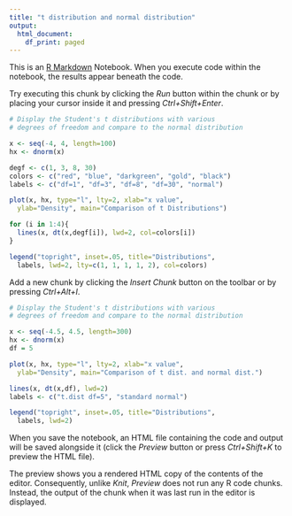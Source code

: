 ```yaml
---
title: "t distribution and normal distribution"
output:
  html_document:
    df_print: paged
---
```


This is an [R Markdown](http://rmarkdown.rstudio.com) Notebook. When you execute code within the notebook, the results appear beneath the code. 

Try executing this chunk by clicking the *Run* button within the chunk or by placing your cursor inside it and pressing *Ctrl+Shift+Enter*. 

```r
# Display the Student's t distributions with various
# degrees of freedom and compare to the normal distribution

x <- seq(-4, 4, length=100)
hx <- dnorm(x)

degf <- c(1, 3, 8, 30)
colors <- c("red", "blue", "darkgreen", "gold", "black")
labels <- c("df=1", "df=3", "df=8", "df=30", "normal")

plot(x, hx, type="l", lty=2, xlab="x value",
  ylab="Density", main="Comparison of t Distributions")

for (i in 1:4){
  lines(x, dt(x,degf[i]), lwd=2, col=colors[i])
}

legend("topright", inset=.05, title="Distributions",
  labels, lwd=2, lty=c(1, 1, 1, 1, 2), col=colors)
```

Add a new chunk by clicking the *Insert Chunk* button on the toolbar or by pressing *Ctrl+Alt+I*.
```r
# Display the Student's t distributions with various
# degrees of freedom and compare to the normal distribution

x <- seq(-4.5, 4.5, length=300)
hx <- dnorm(x)
df = 5

plot(x, hx, type="l", lty=2, xlab="x value",
  ylab="Density", main="Comparison of t dist. and normal dist.")

lines(x, dt(x,df), lwd=2)
labels <- c("t.dist df=5", "standard normal")

legend("topright", inset=.05, title="Distributions",
  labels, lwd=2)
```

When you save the notebook, an HTML file containing the code and output will be saved alongside it (click the *Preview* button or press *Ctrl+Shift+K* to preview the HTML file).

The preview shows you a rendered HTML copy of the contents of the editor. Consequently, unlike *Knit*, *Preview* does not run any R code chunks. Instead, the output of the chunk when it was last run in the editor is displayed.
